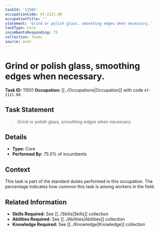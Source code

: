```yaml
---
taskId: '11501'
occupationCode: 47-2121.00
occupationTitle: ''
statement: 'Grind or polish glass, smoothing edges when necessary.'
taskType: Core
incumbentsResponding: 75
collection: Tasks
source: onet
---
```

# Grind or polish glass, smoothing edges when necessary.

**Task ID:** 11501
**Occupation:** [[../Occupations|Occupation]] with code `47-2121.00`

## Task Statement

> Grind or polish glass, smoothing edges when necessary.

## Details

- **Type:** Core
- **Performed By:** 75.0% of incumbents

## Context

This task is part of the standard duties performed in this occupation. The percentage indicates how common this task is among workers in the field.

## Related Information

- **Skills Required:** See [[../Skills|Skills]] collection
- **Abilities Required:** See [[../Abilities|Abilities]] collection
- **Knowledge Required:** See [[../Knowledge|Knowledge]] collection
